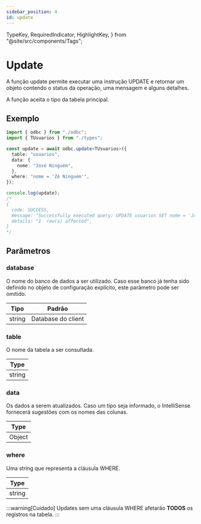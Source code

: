 ```yaml
---
sidebar_position: 4
id: update
---
```


  TypeKey,
  RequiredIndicator,
  HighlightKey,
} from "@site/src/components/Tags";

# Update

A função update permite executar uma instrução UPDATE e retornar um objeto contendo o status da operação, uma mensagem e alguns detalhes.

A função aceita o tipo da tabela principal.

## Exemplo

```ts
import { odbc } from "./odbc";
import { TUsuarios } from "./types";

const update = await odbc.update<TUsuarios>({
  table: "usuarios",
  data: {
    nome: "José Ninguém",
  },
  where: "nome = 'Zé Ninguém'",
});

console.log(update);
/*
{
  code: SUCCESS,
  message: "Successfully executed query: UPDATE usuarios SET nome = 'José Ninguém' WHERE nome = 'Zé Ninguém';",
  details: "1  row(s) affected",
}
*/
```

## Parâmetros

### database

O nome do banco de dados a ser utilizado. Caso esse banco já tenha sido definido no objeto de configuração explícito, este parâmetro pode ser omitido.

| Tipo   | Padrão             |
| ------ | ------------------ |
| string | Database do client |

### <RequiredIndicator>table</RequiredIndicator>

O nome da tabela a ser consultada.

| Type   |
| ------ |
| string |

### <RequiredIndicator>data</RequiredIndicator>

Os dados a serem atualizados. Caso um tipo seja informado, o IntelliSense fornecerá sugestões com os nomes das colunas.

| Type                      |
| ------------------------- |
| <TypeKey>Object</TypeKey> |

### where

Uma string que representa a cláusula WHERE.

| Type   |
| ------ |
| string |

:::warning[Cuidado]
Updates sem uma cláusula <HighlightKey>WHERE</HighlightKey> afetarão **TODOS** os registros na tabela.
:::

